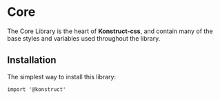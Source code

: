 
<Meta title="Core/1. Introduction" />

# Core

The Core Library is the heart of **Konstruct-css**, and contain many of the base styles and variables used throughout the library.

## Installation

The simplest way to install this library:

```
import '@konstruct'
```
